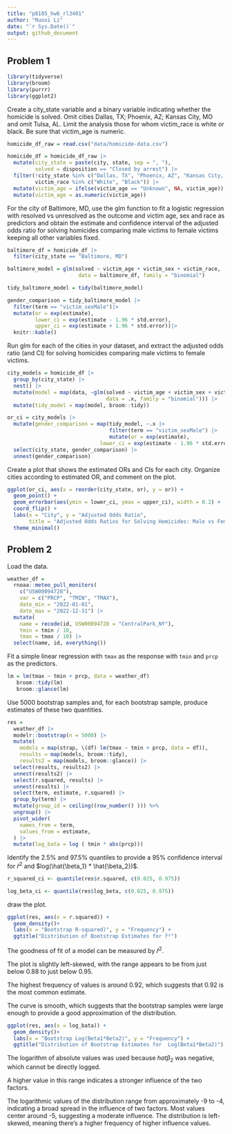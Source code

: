 ```yaml
---
title: "p8105_hw6_rl3401"
author: "Ruoxi Li"
date: "`r Sys.Date()`"
output: github_document
---
```


## Problem 1
```r
library(tidyverse)
library(broom)
library(purrr)
library(ggplot2)
```

Create a city_state variable and a binary variable indicating whether the homicide is solved. Omit cities Dallas, TX; Phoenix, AZ; Kansas City, MO and omit Tulsa, AL. Limit the analysis those for whom victim_race is white or black. Be sure that victim_age is numeric.

```r
homicide_df_raw = read.csv("data/homicide-data.csv")

homicide_df = homicide_df_raw |>
  mutate(city_state = paste(city, state, sep = ", "),
         solved = disposition == "Closed by arrest") |>
  filter(!city_state %in% c("Dallas, TX", "Phoenix, AZ", "Kansas City, MO", "Tulsa, AL"),
         victim_race %in% c("White", "Black")) |>
  mutate(victim_age = ifelse(victim_age == "Unknown", NA, victim_age)) |>
  mutate(victim_age = as.numeric(victim_age))
```

For the city of Baltimore, MD, use the glm function to fit a logistic regression with resolved vs unresolved as the outcome and victim age, sex and race as predictors and obtain the estimate and confidence interval of the adjusted odds ratio for solving homicides comparing male victims to female victims keeping all other variables fixed.

```r
baltimore_df = homicide_df |>
  filter(city_state == "Baltimore, MD")

baltimore_model = glm(solved ~ victim_age + victim_sex + victim_race, 
                       data = baltimore_df, family = "binomial")

tidy_baltimore_model = tidy(baltimore_model)

gender_comparison = tidy_baltimore_model |>
  filter(term == "victim_sexMale")|>
  mutate(or = exp(estimate),
         lower_ci = exp(estimate - 1.96 * std.error),
         upper_ci = exp(estimate + 1.96 * std.error))|>
  knitr::kable()
```

Run glm for each of the cities in your dataset, and extract the adjusted odds ratio (and CI) for solving homicides comparing male victims to female victims. 

```r
city_models = homicide_df |>
  group_by(city_state) |>
  nest() |>
  mutate(model = map(data, ~glm(solved ~ victim_age + victim_sex + victim_race,
                                data = .x, family = "binomial"))) |>
  mutate(tidy_model = map(model, broom::tidy))

or_ci = city_models |>
  mutate(gender_comparison = map(tidy_model, ~.x |>
                                 filter(term == "victim_sexMale") |>
                                 mutate(or = exp(estimate),
                              lower_ci = exp(estimate - 1.96 * std.error),                                   upper_ci = exp(estimate + 1.96 * std.error)))) |>
  select(city_state, gender_comparison) |>
  unnest(gender_comparison)
```

Create a plot that shows the estimated ORs and CIs for each city. Organize cities according to estimated OR, and comment on the plot.

```r
ggplot(or_ci, aes(x = reorder(city_state, or), y = or)) +
  geom_point() +
  geom_errorbar(aes(ymin = lower_ci, ymax = upper_ci), width = 0.2) +
  coord_flip() +
  labs(x = "City", y = "Adjusted Odds Ratio", 
       title = "Adjusted Odds Ratios for Solving Homicides: Male vs Female Victims by City") +
  theme_minimal()
```

## Problem 2

Load the data.

```r
weather_df = 
  rnoaa::meteo_pull_monitors(
    c("USW00094728"),
    var = c("PRCP", "TMIN", "TMAX"), 
    date_min = "2022-01-01",
    date_max = "2022-12-31") |>
  mutate(
    name = recode(id, USW00094728 = "CentralPark_NY"),
    tmin = tmin / 10,
    tmax = tmax / 10) |>
  select(name, id, everything())
```

Fit a simple linear regression with `tmax` as the response with `tmin` and `prcp` as the predictors.

```r
lm = lm(tmax ~ tmin + prcp, data = weather_df)
   broom::tidy(lm)
   broom::glance(lm)
```

Use 5000 bootstrap samples and, for each bootstrap sample, produce estimates of these two quantities. 

```r
res =   
  weather_df |> 
  modelr::bootstrap(n = 5000) |> 
  mutate(
    models = map(strap, \(df) lm(tmax ~ tmin + prcp, data = df)),
    results = map(models, broom::tidy),
    results2 = map(models, broom::glance)) |> 
  select(results, results2) |> 
  unnest(results2) |> 
  select(r.squared, results) |>
  unnest(results) |>
  select(term, estimate, r.squared) |>
  group_by(term) |>
  mutate(group_id = ceiling((row_number() ))) %>%
  ungroup() |>
  pivot_wider(
    names_from = term,
    values_from = estimate,
  ) |>
  mutate(log_bata = log ( tmin * abs(prcp)))
```

Identify the 2.5% and 97.5% quantiles to provide a 95% confidence interval for $\hat{r}^2$ and $log(\hat{\beta_1} * \hat{\beta_2})$.

```r
r_squared_ci <- quantile(res$r.squared, c(0.025, 0.975))

log_beta_ci <- quantile(res$log_beta, c(0.025, 0.975))
```

draw the plot.

```r
ggplot(res, aes(x = r.squared)) +
  geom_density()+
  labs(x = "Bootstrap R-squared)", y = "Frequency") +
  ggtitle("Distribution of Bootstrap Estimates for r̂²")
```

The goodness of fit of a model can be measured by $\hat{r}^2$.

The plot is slightly left-skewed, with the range appears to be from just below 0.88 to just below 0.95.

The highest frequency of values is around 0.92, which suggests that 0.92 is the most common estimate.

The curve is smooth, which suggests that the bootstrap samples were large enough to provide a good approximation of the distribution.


```r
ggplot(res, aes(x = log_bata)) +
  geom_density()+
  labs(x = "Bootstrap Log(Beta1*Beta2)", y = "Frequency") +
  ggtitle("Distribution of Bootstrap Estimates for  Log(Beta1*Beta2)")
```

The logarithm of absolute values was used because $hat{\beta_2}$ was negative, which cannot be directly logged.

A higher value in this range indicates a stronger influence of the two factors. 

The logarithmic values of the distribution range from approximately -9 to -4, indicating a broad spread in the influence of two factors. Most values center around -5, suggesting a moderate influence. The distribution is left-skewed, meaning there's a higher frequency of higher influence values. 
